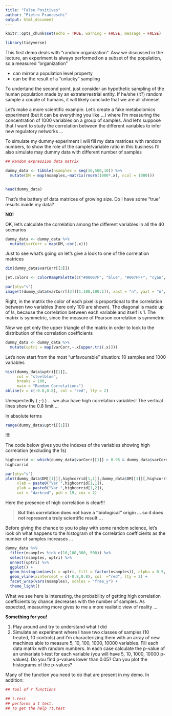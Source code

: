 ```yaml
---
title: "False Positives"
author: "Pietro Franceschi"
output: html_document
---
```


```r
knitr::opts_chunk$set(echo = TRUE, warning = FALSE, message = FALSE)
```


```r
library(tidyverse)
```


This first demo deals with "random organization". Asw we discussed in the lecture, an experiment is always performed on a subset of the population, so a measured "organization" 

* can mirror a population level property
* can be the result of a "unlucky" sampling

To undertand the second point, just consider an hypothetic sampling of the human population made by an extraterrestrial entity. If he/she (it?) random sample a couple of humans, it will likely conclude that we are all chinese! 

Let's make a more scientific example. Let's create a fake metabolomics experiment (but it can be everything you like ...) where I'm measuring the concentration of 1000 variables on a group of samples. And let's suppose that I want to study the correlation between the different variables to infer new regulatory networks ...


To simulate my dummy experiment I will fill my data matrices with random numbers, to show the role of the sample/variable ratio in this business I'll also simulate may dummy data with different number of samples

```r
## Random expression data matrix

dummy_data <- tibble(nsamples = seq(10,500,10)) %>% 
  mutate(DM = map(nsamples,~matrix(rnorm(1000*.x), ncol = 1000)))


head(dummy_data)
```

That's the battery of data matrices of growing size. Do I have some "true" results inaide my data? 

**NO!**

OK, let's calculate the correlation among the different variables in all the 40 scenarios

```r
dummy_data <- dummy_data %>% 
  mutate(varCorr = map(DM,~cor(.x)))
```

Just to see what's going on let's give a look to one of the correlation matrices

```r
dim(dummy_data$varCorr[[3]])

jet.colors <- colorRampPalette(c("#00007F", "blue", "#007FFF", "cyan", "#7FFF7F", "yellow", "#FF7F00", "red", "#7F0000"))

par(pty="s")
image(t(dummy_data$varCorr[[3]][1:100,100:1]), xaxt = "n", yaxt = "n", col = jet.colors(20))
```

Right, in the matrix the color of each pixel is proportional to the correlation between two variables (here only 100 are shown).
The diagonal is made up of !s, because the correlation between each variable and itself is 1. The matrix is symmetric, since the measure of Pearson correlation is symmetric


Now we get only the upper triangle of the matrix in order to look to the distribution of the correlation coefficients

```r
dummy_data <- dummy_data %>% 
  mutate(uptri = map(varCorr,~.x[upper.tri(.x)]))
```


Let's now start from the most "unfavourable" situation: 10 samples and 1000 variables

```r
hist(dummy_data$uptri[[1]], 
     col = "steelblue", 
     breaks = 100,
     main = "Random Correlations")
abline(v = c(-0.8,0.8), col = "red", lty = 2)
```


Unexpectedly ( ;-) ) ... we also have high correlation variables! The vertical lines show the 0.8 limit ... 

In absolute terms 
```r
range(dummy_data$uptri[[1]])
```
!!!!

The code below gives you the indexes of the variables showing high correlation (excluding the 1s)


```r
highcorrid <- which(dummy_data$varCorr[[1]] > 0.95 & dummy_data$varCorr[[1]] != 1, arr.ind = TRUE)
highcorrid
```


```r
par(pty="s")
plot(dummy_data$DM[[1]][,highcorrid[1,1]],dummy_data$DM[[1]][,highcorrid[1,2]], 
     xlab = paste0("Var ",highcorrid[1,1]), 
     ylab = paste0("Var ",highcorrid[1,2]),
     col = "darkred", pch = 19, cex = 2)
```

Here the presence of high correlation is clear!!!

>**But this correlation does not have a "biological" origin ... so it does not represent a truly scientific result ...**

Before giving the chance to you to play with some random science, let's look oh what happens to the histogram of the correlation coefficients as the number of samples increases ...

```r
dummy_data %>% 
  filter(nsamples %in% c(10,100,300, 500)) %>% 
  select(nsamples, uptri) %>% 
  unnest(uptri) %>% 
  ggplot() + 
  geom_histogram(aes(x = uptri, fill = factor(nsamples)), alpha = 0.5, col = "white", binwidth = 0.05) + 
  geom_vline(xintercept = c(-0.8,0.8), col  ="red", lty = 2) + 
  facet_wrap(vars(nsamples), scales = "free_y") + 
  theme_light()
```

What we see here is interesting, the probability of getting high correlation coefficients by chance decreases with the number of samples. As expected, measuring more gives to me a more realistic view of reality ...

**Something for you!**

1. Play around and try to understand what I did
2. Simulate an experiment where I have two classes of samples (10 treated, 10 controls) and I'm characterizing them with an array of new machines able to measure 5, 10, 100, 1000, 10000 variables. Fill each data matrix with random numbers. In each case calculate the p-value of an univariate t-test for each variable (you will have 5, 10, 1000, 10000 p-values). Do you find p-values lower than 0.05? Can you plot the histograms of the p-values?


Many of the function you need to do that are present in my demo. In addition:

```r
## Tool of r functions

## t.test
## performs a t test. 
## To get the help ?t.test

```


